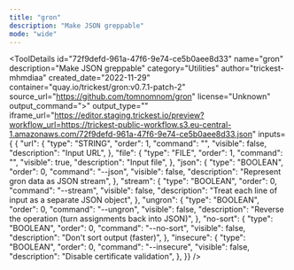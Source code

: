 ```yaml
---
title: "gron"
description: "Make JSON greppable"
mode: "wide"
---
```



<ToolDetails
  id="72f9defd-961a-47f6-9e74-ce5b0aee8d33"
  name="gron"
  description="Make JSON greppable"
  category="Utilities"
  author="trickest-mhmdiaa"
  created_date="2022-11-29"
  container="quay.io/trickest/gron:v0.7.1-patch-2"
  source_url="https://github.com/tomnomnom/gron"
  license="Unknown"
  output_command=">"
  output_type=""
  iframe_url="https://editor.staging.trickest.io/preview?workflow_url=https://trickest-public-workflow.s3.eu-central-1.amazonaws.com/72f9defd-961a-47f6-9e74-ce5b0aee8d33.json"
  inputs={ {
  "url": {
    "type": "STRING",
    "order": 1,
    "command": "",
    "visible": false,
    "description": "Input URL",
  },
  "file": {
    "type": "FILE",
    "order": 1,
    "command": "",
    "visible": true,
    "description": "Input file",
  },
  "json": {
    "type": "BOOLEAN",
    "order": 0,
    "command": "--json",
    "visible": false,
    "description": "Represent gron data as JSON stream",
  },
  "stream": {
    "type": "BOOLEAN",
    "order": 0,
    "command": "--stream",
    "visible": false,
    "description": "Treat each line of input as a separate JSON object",
  },
  "ungron": {
    "type": "BOOLEAN",
    "order": 0,
    "command": "--ungron",
    "visible": false,
    "description": "Reverse the operation (turn assignments back into JSON)",
  },
  "no-sort": {
    "type": "BOOLEAN",
    "order": 0,
    "command": "--no-sort",
    "visible": false,
    "description": "Don't sort output (faster)",
  },
  "insecure": {
    "type": "BOOLEAN",
    "order": 0,
    "command": "--insecure",
    "visible": false,
    "description": "Disable certificate validation",
  },
}}
/>
